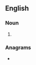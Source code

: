 ==English==

===Noun===
{{head|en|noun plural form}}

# {{plural of|minikin|lang=en}}

===Anagrams===
* {{anagrams|en|Minisink}}